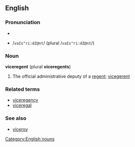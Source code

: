 ==English==
===Pronunciation===
*{{IPA|/vaɪsˈriːʤənt/ (plural /vaɪsˈriːʤənts/)}}
*{{SAMPA}} /<tt>vaIs"ri:dZ@nt</tt>/ (plural /<tt>vaIs"ri:dZ@nt</tt>/)

===Noun===
'''viceregent''' (plural '''viceregents''')
#The official administrative deputy of a [[regent]]; [[vicegerent]]

===Related terms===
*[[viceregency]]
*[[viceregal]]

===See also===
*[[viceroy]]

[[Category:English nouns]]